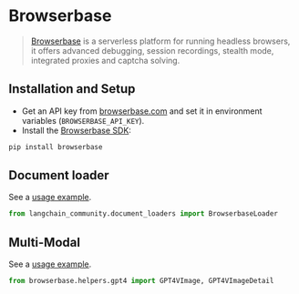 # Browserbase

>[Browserbase](https://browserbase.com) is a serverless platform for running headless browsers, it offers advanced debugging, session recordings, stealth mode, integrated proxies and captcha solving.

## Installation and Setup

- Get an API key from [browserbase.com](https://browserbase.com) and set it in environment variables (`BROWSERBASE_API_KEY`).
- Install the [Browserbase SDK](http://github.com/browserbase/python-sdk):

```python
pip install browserbase
```

## Document loader

See a [usage example](/docs/integrations/document_loaders/browserbase).

```python
from langchain_community.document_loaders import BrowserbaseLoader
```

## Multi-Modal

See a [usage example](/docs/integrations/document_loaders/browserbase).

```python
from browserbase.helpers.gpt4 import GPT4VImage, GPT4VImageDetail
```
